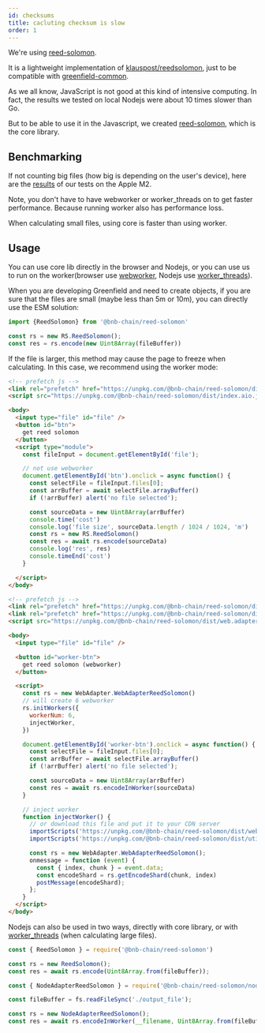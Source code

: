 ```yaml
---
id: checksums
title: cacluting checksum is slow
order: 1
---
```



We're using [reed-solomon](https://github.com/bnb-chain/greenfield-js-sdk/tree/main/packages/reed-solomon).

It is a lightweight implementation of [klauspost/reedsolomon](https://github.com/klauspost/reedsolomon), just to be compatible with [greenfield-common](https://github.com/bnb-chain/greenfield-common/blob/master/go/hash/hash.go).

As we all know, JavaScript is not good at this kind of intensive computing. In fact, the results we tested on local Nodejs were about 10 times slower than Go.

But to be able to use it in the Javascript, we created [reed-solomon](https://github.com/bnb-chain/greenfield-js-sdk/tree/main/packages/reed-solomon), which is the core library.

## Benchmarking

If not counting big files (how big is depending on the user's device), here are the [results](https://github.com/bnb-chain/greenfield-js-sdk/blob/main/packages/reed-solomon/benchmark.md) of our tests on the Apple M2.

Note, you don't have to have webworker or worker_threads on to get faster performance. Because running worker also has performance loss.

When calculating small files, using core is faster than using worker.

## Usage

You can use core lib directly in the browser and Nodejs, or you can use us to run on the worker(browser use [webworker](https://developer.mozilla.org/en-US/docs/Web/API/Web_Workers_API/Using_web_workers), Nodejs use [worker_threads](https://nodejs.org/api/worker_threads.html)).

<Tabs groupId="example">

<TabItem value="browser" label="Browser">

When you are developing Greenfield and need to create objects, if you are sure that the files are small (maybe less than 5m or 10m), you can directly use the ESM solution:

```javascript title="core lib (ESM)"
import {ReedSolomon} from '@bnb-chain/reed-solomon'

const rs = new RS.ReedSolomon();
const res = rs.encode(new Uint8Array(fileBuffer))
```

If the file is larger, this method may cause the page to freeze when calculating. In this case, we recommend using the worker mode:

```html title="core lib (UMD)"
<!-- prefetch js -->
<link rel="prefetch" href="https://unpkg.com/@bnb-chain/reed-solomon/dist/index.aio.js" />
<script src="https://unpkg.com/@bnb-chain/reed-solomon/dist/index.aio.js"></script>

<body>
  <input type="file" id="file" />
  <button id="btn">
    get reed solomon
  </button>
  <script type="module">
    const fileInput = document.getElementById('file');

    // not use webworker
    document.getElementById('btn').onclick = async function() {
      const selectFile = fileInput.files[0];
      const arrBuffer = await selectFile.arrayBuffer()
      if (!arrBuffer) alert('no file selected');

      const sourceData = new Uint8Array(arrBuffer)
      console.time('cost')
      console.log('file size', sourceData.length / 1024 / 1024, 'm')
      const rs = new RS.ReedSolomon()
      const res = await rs.encode(sourceData)
      console.log('res', res)
      console.timeEnd('cost')
    }

  </script>
</body>
```

```html title="web worker (only support UMD)"
<!-- prefetch js -->
<link rel="prefetch" href="https://unpkg.com/@bnb-chain/reed-solomon/dist/web.adapter.aio.js" />
<link rel="prefetch" href="https://unpkg.com/@bnb-chain/reed-solomon/dist/utils.aio.js" />
<script src="https://unpkg.com/@bnb-chain/reed-solomon/dist/web.adapter.aio.js"></script>

<body>
  <input type="file" id="file" />

  <button id="worker-btn">
    get reed solomon (webworker)
  </button>

  <script>
    const rs = new WebAdapter.WebAdapterReedSolomon()
    // will create 6 webworker
    rs.initWorkers({
      workerNum: 6,
      injectWorker,
    })

    document.getElementById('worker-btn').onclick = async function() {
      const selectFile = fileInput.files[0];
      const arrBuffer = await selectFile.arrayBuffer()
      if (!arrBuffer) alert('no file selected');

      const sourceData = new Uint8Array(arrBuffer)
      const res = await rs.encodeInWorker(sourceData)
    }

    // inject worker
    function injectWorker() {
      // or download this file and put it to your CDN server
      importScripts('https://unpkg.com/@bnb-chain/reed-solomon/dist/web.adapter.aio.js');
      importScripts('https://unpkg.com/@bnb-chain/reed-solomon/dist/utils.aio.js');

      const rs = new WebAdapter.WebAdapterReedSolomon();
      onmessage = function (event) {
        const { index, chunk } = event.data;
        const encodeShard = rs.getEncodeShard(chunk, index)
        postMessage(encodeShard);
      };
    }
  </script>
</body>
```

</TabItem>
<TabItem value="nodejs" label="Nodejs">

Nodejs can also be used in two ways, directly with core library, or with [worker_threads](https://nodejs.org/api/worker_threads.html) (when calculating large files).

```js title="core lib"
const { ReedSolomon } = require('@bnb-chain/reed-solomon')

const rs = new ReedSolomon();
const res = await rs.encode(Uint8Array.from(fileBuffer));
```

```js title="worker_threads"
const { NodeAdapterReedSolomon } = require('@bnb-chain/reed-solomon/node.adapter');

const fileBuffer = fs.readFileSync('./output_file');

const rs = new NodeAdapterReedSolomon();
const res = await rs.encodeInWorker(__filename, Uint8Array.from(fileBuffer))
```

</TabItem>
</Tabs>

